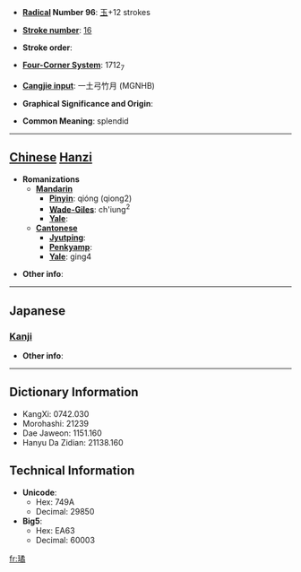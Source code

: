 * '''[[Wiktionary:Chinese radical index| Radical]] Number 96''': [[Wiktionary:Chinese radical index 玉|玉]]+12 strokes

* '''[[Wiktionary:Chinese total strokes index|Stroke number]]''': [[Wiktionary:Chinese total strokes index 16|16]]

* '''Stroke order''': 

* '''[[Wiktionary:Chinese four corner index|Four-Corner System]]''': 1712<sub>7</sub>

* '''[[Wiktionary:Chinese Cangjie index|Cangjie input]]''': 一土弓竹月 (MGNHB)

* '''Graphical Significance and Origin''': 

* '''Common Meaning''': splendid

----

== [[Chinese]] [[Hanzi]] ==

* '''Romanizations'''
** '''[[Mandarin]]'''
*** '''[[Pinyin]]''': qióng (qiong2)
*** '''[[Wade-Giles]]''': ch'iung<sup>2</sup>
*** '''[[Yale]]''': 
** '''[[Cantonese]]'''
*** '''[[Jyutping]]''':
*** '''[[Penkyamp]]''': 
*** '''[[Yale]]''': ging4

* '''Other info''': 

----

==Japanese==
===[[Kanji]]===
{{kanji|on readings=[[けい]] (kei), [[ぎょう]] (gyō), [[けつ]] (ketsu), [[けち]] (kechi)
|kun readings=
}}

* '''Other info''':  

----

== Dictionary Information ==

* KangXi: 0742.030
* Morohashi: 21239
* Dae Jaweon: 1151.160
* Hanyu Da Zidian: 21138.160

== Technical Information ==

* '''Unicode''':
** Hex: 749A
** Decimal: 29850
* '''Big5''':
** Hex: EA63
** Decimal: 60003

[[fr:璚]]